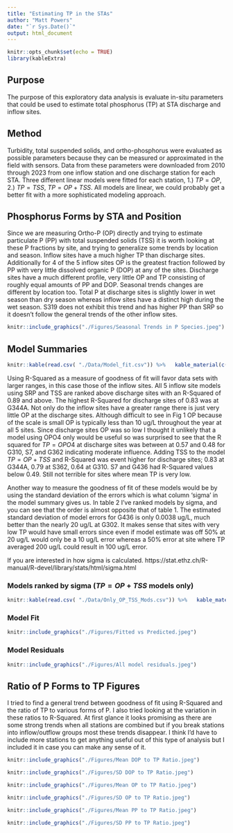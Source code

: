 ```yaml
---
title: "Estimating TP in the STAs"
author: "Matt Powers"
date: "`r Sys.Date()`"
output: html_document
---
```


```r
knitr::opts_chunk$set(echo = TRUE)
library(kableExtra)

```

## Purpose

The purpose of this exploratory data analysis is evaluate in-situ parameters that could be used to estimate total phosphorus (TP) at STA discharge and inflow sites. 

## Method

Turbidity, total suspended solids, and ortho-phosphorus were evaluated as possible parameters because they can be measured or approximated in the field with sensors. Data from these parameters were downloaded from 2010 through 2023 from one inflow station and one discharge station for each STA. Three different linear models were fitted for each station, 1.) $TP=OP$, 2.) $TP=TSS$, $TP=OP+TSS$. All models are linear, we could probably get a better fit with a more sophisticated modeling approach. 

## Phosphorus Forms by STA and Position   

Since we are measuring Ortho-P (OP) directly and trying to estimate particulate P (PP) with total suspended solids (TSS) it is worth looking at these P fractions by site, and trying to generalize some trends by location and season. Inflow sites have a much higher TP than discharge sites. Additionally for 4 of the 5 inflow sites OP is the greatest fraction followed by PP with very little dissolved organic P (DOP) at any of the sites. Discharge sites have a much different profile, very little OP and TP consisting of roughly equal amounts of PP and DOP. Seasonal trends changes are different by location too. Total P at discharge sites is slightly lower in wet season than dry season whereas inflow sites have a distinct high during the wet season. S319 does not exhibit this trend and has higher PP than SRP so it doesn't follow the general trends of the other inflow sites.  


```r
knitr::include_graphics("./Figures/Seasonal Trends in P Species.jpeg")
```


## Model Summaries 

```r

knitr::kable(read.csv( "./Data/Model_fit.csv")) %>%   kable_material(c("striped", "hover"))


```

Using R-Squared as a measure of goodness of fit will favor data sets with larger ranges, in this case those of the inflow sites. All 5 inflow site models using SRP and TSS are ranked above discharge sites with an R-Squared of 0.89 and above. The highest R-Squared for discharge sites of 0.83 was at G344A. Not only do the inflow sites have a greater range there is just very little OP at the discharge sites. Although difficult to see in Fig 1 OP because of the scale is small OP is typically less than 10 ug/L throughout the year at all 5 sites. Since discharge sites OP was so low I thought it unlikely that a model using OPO4 only would be useful so was surprised to see that the R squared for $TP=OPO4$ at discharge sites was between at 0.57 and 0.48 for G310, S7, and G362 indicating moderate influence. Adding TSS to the model $TP=OP+TSS$ and R-Squared was event higher for discharge sites; 0.83 at G344A, 0.79 at S362, 0.64 at G310. S7 and G436 had R-Squared values below 0.49. Still not terrible for sites where mean TP is very low. 

Another way to measure the goodness of fit of these models would be by using the standard deviation of the errors which is what column 'sigma' in the model summary gives us. In table 2 I've ranked models by sigma, and you can see that the order is almost opposite that of table 1. The estimated standard deviation of model errors for G436 is only 0.0038 ug/L, much better than the nearly 20 ug/L at G302.  It makes sense that sites with very low TP would have small errors since even if model estimate was off 50% at 20 ug/L would only be a 10 ug/L error whereas a 50% error at site where TP averaged 200 ug/L could result in 100 ug/L error.  

If you are interested in how sigma is calculated. https://stat.ethz.ch/R-manual/R-devel/library/stats/html/sigma.html


### Models ranked by sigma ($TP=OP+TSS$ models only)

```r

knitr::kable(read.csv( "./Data/Only_OP_TSS_Mods.csv")) %>%   kable_material(c("striped", "hover"))  %>% column_spec(4, background = "yellow")


```


### Model Fit

```r
knitr::include_graphics("./Figures/Fitted vs Predicted.jpeg")
```

### Model Residuals

```r
knitr::include_graphics("./Figures/All model residuals.jpeg")
```


## Ratio of P Forms to TP Figures 

I tried to find a general trend between goodness of fit using R-Squared and the ratio of TP to various forms of P. I also tried looking at the variation in these ratios to R-Squared. At first glance it looks promising as there are some strong trends when all stations are combined but if you break stations into inflow/outflow groups most these trends disappear. I think I'd have to include more stations to get anything useful out of this type of analysis but I included it in case you can make any sense of it. 

```r
knitr::include_graphics("./Figures/Mean DOP to TP Ratio.jpeg")
```
```r
knitr::include_graphics("./Figures/SD DOP to TP Ratio.jpeg")
```
```r
knitr::include_graphics("./Figures/Mean OP to TP Ratio.jpeg")
```
```r
knitr::include_graphics("./Figures/SD OP to TP Ratio.jpeg")
```
```r
knitr::include_graphics("./Figures/Mean PP to TP Ratio.jpeg")
```
```r
knitr::include_graphics("./Figures/SD PP to TP Ratio.jpeg")
```


